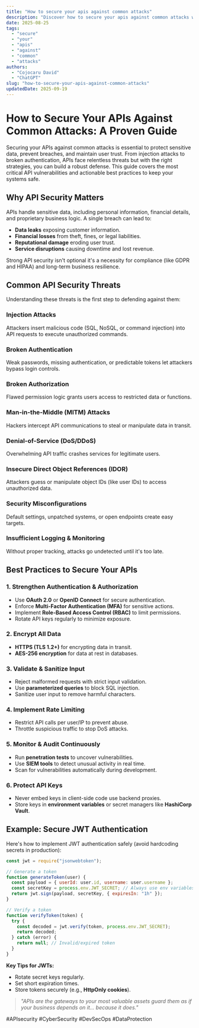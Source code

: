 ```yaml
---
title: "How to secure your apis against common attacks"
description: "Discover how to secure your apis against common attacks with this in-depth guide, providing actionable insights and practical tips to boost your knowledge and results."
date: 2025-08-25
tags:
  - "secure"
  - "your"
  - "apis"
  - "against"
  - "common"
  - "attacks"
authors:
  - "Cojocaru David"
  - "ChatGPT"
slug: "how-to-secure-your-apis-against-common-attacks"
updatedDate: 2025-09-19
---
```


# How to Secure Your APIs Against Common Attacks: A Proven Guide  

Securing your APIs against common attacks is essential to protect sensitive data, prevent breaches, and maintain user trust. From injection attacks to broken authentication, APIs face relentless threats but with the right strategies, you can build a robust defense. This guide covers the most critical API vulnerabilities and actionable best practices to keep your systems safe.  

## Why API Security Matters  

APIs handle sensitive data, including personal information, financial details, and proprietary business logic. A single breach can lead to:  

- **Data leaks** exposing customer information.  
- **Financial losses** from theft, fines, or legal liabilities.  
- **Reputational damage** eroding user trust.  
- **Service disruptions** causing downtime and lost revenue.  

Strong API security isn't optional it's a necessity for compliance (like GDPR and HIPAA) and long-term business resilience.  

## Common API Security Threats  

Understanding these threats is the first step to defending against them:  

### Injection Attacks  
Attackers insert malicious code (SQL, NoSQL, or command injection) into API requests to execute unauthorized commands.  

### Broken Authentication  
Weak passwords, missing authentication, or predictable tokens let attackers bypass login controls.  

### Broken Authorization  
Flawed permission logic grants users access to restricted data or functions.  

### Man-in-the-Middle (MITM) Attacks  
Hackers intercept API communications to steal or manipulate data in transit.  

### Denial-of-Service (DoS/DDoS)  
Overwhelming API traffic crashes services for legitimate users.  

### Insecure Direct Object References (IDOR)  
Attackers guess or manipulate object IDs (like user IDs) to access unauthorized data.  

### Security Misconfigurations  
Default settings, unpatched systems, or open endpoints create easy targets.  

### Insufficient Logging & Monitoring  
Without proper tracking, attacks go undetected until it's too late.  

## Best Practices to Secure Your APIs  

### 1. Strengthen Authentication & Authorization  
- Use **OAuth 2.0** or **OpenID Connect** for secure authentication.  
- Enforce **Multi-Factor Authentication (MFA)** for sensitive actions.  
- Implement **Role-Based Access Control (RBAC)** to limit permissions.  
- Rotate API keys regularly to minimize exposure.  

### 2. Encrypt All Data  
- **HTTPS (TLS 1.2+)** for encrypting data in transit.  
- **AES-256 encryption** for data at rest in databases.  

### 3. Validate & Sanitize Input  
- Reject malformed requests with strict input validation.  
- Use **parameterized queries** to block SQL injection.  
- Sanitize user input to remove harmful characters.  

### 4. Implement Rate Limiting  
- Restrict API calls per user/IP to prevent abuse.  
- Throttle suspicious traffic to stop DoS attacks.  

### 5. Monitor & Audit Continuously  
- Run **penetration tests** to uncover vulnerabilities.  
- Use **SIEM tools** to detect unusual activity in real time.  
- Scan for vulnerabilities automatically during development.  

### 6. Protect API Keys  
- Never embed keys in client-side code use backend proxies.  
- Store keys in **environment variables** or secret managers like **HashiCorp Vault**.  

## Example: Secure JWT Authentication  

Here's how to implement JWT authentication safely (avoid hardcoding secrets in production):  

```javascript
const jwt = require("jsonwebtoken");

// Generate a token  
function generateToken(user) {  
  const payload = { userId: user.id, username: user.username };  
  const secretKey = process.env.JWT_SECRET; // Always use env variables  
  return jwt.sign(payload, secretKey, { expiresIn: "1h" });  
}  

// Verify a token  
function verifyToken(token) {  
  try {  
    const decoded = jwt.verify(token, process.env.JWT_SECRET);  
    return decoded;  
  } catch (error) {  
    return null; // Invalid/expired token  
  }  
}  
```  

**Key Tips for JWTs:**  
- Rotate secret keys regularly.  
- Set short expiration times.  
- Store tokens securely (e.g., **HttpOnly cookies**).  

> _"APIs are the gateways to your most valuable assets guard them as if your business depends on it... because it does."_  

#APIsecurity #CyberSecurity #DevSecOps #DataProtection